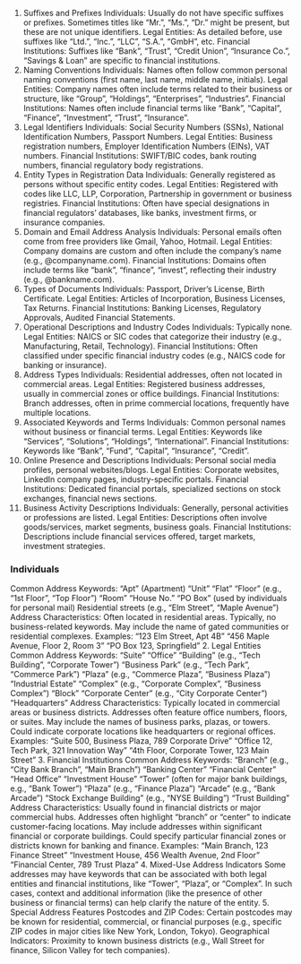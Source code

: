 1. Suffixes and Prefixes
Individuals: Usually do not have specific suffixes or prefixes. Sometimes titles like "Mr.", "Ms.", "Dr." might be present, but these are not unique identifiers.
Legal Entities: As detailed before, use suffixes like "Ltd.", "Inc.", "LLC", "S.A.", "GmbH", etc.
Financial Institutions: Suffixes like "Bank", "Trust", "Credit Union", "Insurance Co.", "Savings & Loan" are specific to financial institutions.
2. Naming Conventions
Individuals: Names often follow common personal naming conventions (first name, last name, middle name, initials).
Legal Entities: Company names often include terms related to their business or structure, like "Group", "Holdings", "Enterprises", "Industries".
Financial Institutions: Names often include financial terms like "Bank", "Capital", "Finance", "Investment", "Trust", "Insurance".
3. Legal Identifiers
Individuals: Social Security Numbers (SSNs), National Identification Numbers, Passport Numbers.
Legal Entities: Business registration numbers, Employer Identification Numbers (EINs), VAT numbers.
Financial Institutions: SWIFT/BIC codes, bank routing numbers, financial regulatory body registrations.
4. Entity Types in Registration Data
Individuals: Generally registered as persons without specific entity codes.
Legal Entities: Registered with codes like LLC, LLP, Corporation, Partnership in government or business registries.
Financial Institutions: Often have special designations in financial regulators’ databases, like banks, investment firms, or insurance companies.
5. Domain and Email Address Analysis
Individuals: Personal emails often come from free providers like Gmail, Yahoo, Hotmail.
Legal Entities: Company domains are custom and often include the company’s name (e.g., @companyname.com).
Financial Institutions: Domains often include terms like "bank", "finance", "invest", reflecting their industry (e.g., @bankname.com).
6. Types of Documents
Individuals: Passport, Driver's License, Birth Certificate.
Legal Entities: Articles of Incorporation, Business Licenses, Tax Returns.
Financial Institutions: Banking Licenses, Regulatory Approvals, Audited Financial Statements.
7. Operational Descriptions and Industry Codes
Individuals: Typically none.
Legal Entities: NAICS or SIC codes that categorize their industry (e.g., Manufacturing, Retail, Technology).
Financial Institutions: Often classified under specific financial industry codes (e.g., NAICS code for banking or insurance).
8. Address Types
Individuals: Residential addresses, often not located in commercial areas.
Legal Entities: Registered business addresses, usually in commercial zones or office buildings.
Financial Institutions: Branch addresses, often in prime commercial locations, frequently have multiple locations.
9. Associated Keywords and Terms
Individuals: Common personal names without business or financial terms.
Legal Entities: Keywords like "Services", "Solutions", "Holdings", "International".
Financial Institutions: Keywords like "Bank", "Fund", "Capital", "Insurance", "Credit".
10. Online Presence and Descriptions
Individuals: Personal social media profiles, personal websites/blogs.
Legal Entities: Corporate websites, LinkedIn company pages, industry-specific portals.
Financial Institutions: Dedicated financial portals, specialized sections on stock exchanges, financial news sections.
11. Business Activity Descriptions
Individuals: Generally, personal activities or professions are listed.
Legal Entities: Descriptions often involve goods/services, market segments, business goals.
Financial Institutions: Descriptions include financial services offered, target markets, investment strategies.






### Individuals
Common Address Keywords:
"Apt" (Apartment)
"Unit"
"Flat"
"Floor" (e.g., "1st Floor", "Top Floor")
"Room"
"House No."
"PO Box" (used by individuals for personal mail)
Residential streets (e.g., "Elm Street", "Maple Avenue")
Address Characteristics:
Often located in residential areas.
Typically, no business-related keywords.
May include the name of gated communities or residential complexes.
Examples:
"123 Elm Street, Apt 4B"
"456 Maple Avenue, Floor 2, Room 3"
"PO Box 123, Springfield"
2. Legal Entities
Common Address Keywords:
"Suite"
"Office"
"Building" (e.g., "Tech Building", "Corporate Tower")
"Business Park" (e.g., "Tech Park", "Commerce Park")
"Plaza" (e.g., "Commerce Plaza", "Business Plaza")
"Industrial Estate"
"Complex" (e.g., "Corporate Complex", "Business Complex")
"Block"
"Corporate Center" (e.g., "City Corporate Center")
"Headquarters"
Address Characteristics:
Typically located in commercial areas or business districts.
Addresses often feature office numbers, floors, or suites.
May include the names of business parks, plazas, or towers.
Could indicate corporate locations like headquarters or regional offices.
Examples:
"Suite 500, Business Plaza, 789 Corporate Drive"
"Office 12, Tech Park, 321 Innovation Way"
"4th Floor, Corporate Tower, 123 Main Street"
3. Financial Institutions
Common Address Keywords:
"Branch" (e.g., "City Bank Branch", "Main Branch")
"Banking Center"
"Financial Center"
"Head Office"
"Investment House"
"Tower" (often for major bank buildings, e.g., "Bank Tower")
"Plaza" (e.g., "Finance Plaza")
"Arcade" (e.g., "Bank Arcade")
"Stock Exchange Building" (e.g., "NYSE Building")
"Trust Building"
Address Characteristics:
Usually found in financial districts or major commercial hubs.
Addresses often highlight "branch" or "center" to indicate customer-facing locations.
May include addresses within significant financial or corporate buildings.
Could specify particular financial zones or districts known for banking and finance.
Examples:
"Main Branch, 123 Finance Street"
"Investment House, 456 Wealth Avenue, 2nd Floor"
"Financial Center, 789 Trust Plaza"
4. Mixed-Use Address Indicators
Some addresses may have keywords that can be associated with both legal entities and financial institutions, like "Tower", "Plaza", or "Complex". In such cases, context and additional information (like the presence of other business or financial terms) can help clarify the nature of the entity.
5. Special Address Features
Postcodes and ZIP Codes:
Certain postcodes may be known for residential, commercial, or financial purposes (e.g., specific ZIP codes in major cities like New York, London, Tokyo).
Geographical Indicators:
Proximity to known business districts (e.g., Wall Street for finance, Silicon Valley for tech companies).






